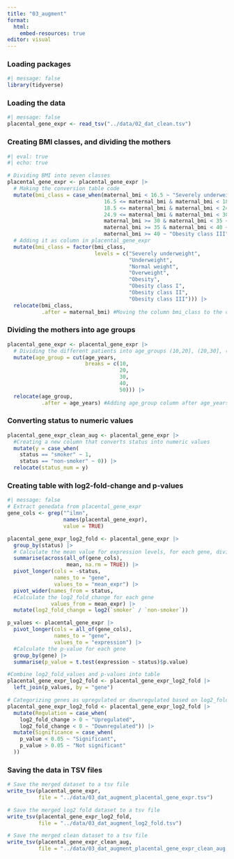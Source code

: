 ```yaml
---
title: "03_augment"
format:
  html:
    embed-resources: true
editor: visual
---
```


### Loading packages

```r
#| message: false
library(tidyverse)
```

### Loading the data

```r
#| message: false
placental_gene_expr <- read_tsv("../data/02_dat_clean.tsv")
```

### Creating BMI classes, and dividing the mothers

```r
#| eval: true
#| echo: true

# Dividing BMI into seven classes
placental_gene_expr <- placental_gene_expr |> 
  # Making the conversion table code
  mutate(bmi_class = case_when(maternal_bmi < 16.5 ~ "Severely underweight",
                               16.5 <= maternal_bmi & maternal_bmi < 18.5 ~ "Underweight",
                               18.5 <= maternal_bmi & maternal_bmi < 24.9 ~ "Normal weight",
                               24.9 <= maternal_bmi & maternal_bmi < 30 ~ "Overweight",
                               maternal_bmi >= 30 & maternal_bmi < 35 ~ "Obesity class I",
                               maternal_bmi >= 35 & maternal_bmi < 40 ~ "Obesity class II",
                               maternal_bmi >= 40 ~ "Obesity class III")) |>
  # Adding it as column in placental_gene_expr
  mutate(bmi_class = factor(bmi_class,
                            levels = c("Severely underweight",
                                       "Underweight",
                                       "Normal weight", 
                                       "Overweight",
                                       "Obesity", 
                                       "Obesity class I",
                                       "Obesity class II", 
                                       "Obesity class III"))) |>
  relocate(bmi_class,
           .after = maternal_bmi) #Moving the column bmi_class to the correct place and divided as we want. 
```

### Dividing the mothers into age groups

```r
placental_gene_expr <- placental_gene_expr |> 
  # Dividing the different patients into age_groups (10,20], (20,30], (30,40], (40,50]
  mutate(age_group = cut(age_years,
                         breaks = c(10,
                                    20,
                                    30,
                                    40,
                                    50))) |>
  relocate(age_group,
           .after = age_years) #Adding age_group column after age_years column
```

### Converting status to numeric values

```r
placental_gene_expr_clean_aug <- placental_gene_expr |> 
  #Creating a new column that converts status into numeric values
  mutate(y = case_when(
    status == "smoker" ~ 1,
    status == "non-smoker" ~ 0)) |> 
  relocate(status_num = y)
```

### Creating table with log2-fold-change and p-values

```r
#| message: false
# Extract genedata from placental_gene_expr
gene_cols <- grep("^ilmn",
                  names(placental_gene_expr),
                  value = TRUE)

placental_gene_expr_log2_fold <- placental_gene_expr |>
  group_by(status) |> 
  # Calculate the mean value for expression levels, for each gene, divided into smoker and non-smoker
  summarise(across(all_of(gene_cols),
                   mean, na.rm = TRUE)) |> 
  pivot_longer(cols = -status,
               names_to = "gene",
               values_to = "mean_expr") |> 
  pivot_wider(names_from = status, 
  #Calculate the log2_fold_change for each gene             
              values_from = mean_expr) |> 
  mutate(log2_fold_change = log2(`smoker` / `non-smoker`))

p_values <- placental_gene_expr |>
  pivot_longer(cols = all_of(gene_cols),
               names_to = "gene",
               values_to = "expression") |>
  #Calculate the p-value for each gene 
  group_by(gene) |> 
  summarise(p_value = t.test(expression ~ status)$p.value)

#Combine log2_fold_values and p-values into table 
placental_gene_expr_log2_fold <- placental_gene_expr_log2_fold |> 
  left_join(p_values, by = "gene")

# Categorizing genes as upregulated or downregulated based on log2_fold_change
placental_gene_expr_log2_fold <- placental_gene_expr_log2_fold |>
  mutate(Regulation = case_when(
    log2_fold_change > 0 ~ "Upregulated",
    log2_fold_change < 0 ~ "Downregulated")) |>
  mutate(Significance = case_when(
    p_value < 0.05 ~ "Significant",
    p_value > 0.05 ~ "Not significant"
  ))
```

### Saving the data in TSV files

```r
# Save the merged dataset to a tsv file
write_tsv(placental_gene_expr,
          file = "../data/03_dat_augment_placental_gene_expr.tsv")

# Save the merged log2 fold dataset to a tsv file
write_tsv(placental_gene_expr_log2_fold,
          file = "../data/03_dat_augment_log2_fold.tsv")

# Save the merged clean dataset to a tsv file
write_tsv(placental_gene_expr_clean_aug,
          file = "../data/03_dat_augment_placental_gene_expr_clean_aug.tsv")
```
